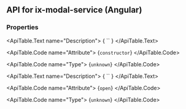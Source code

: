 
## API for ix-modal-service (Angular)

### Properties

<ApiTable id="property-constructor">
  <ApiTable.PropertyHeader name="constructor" singleFramework="angular">
  </ApiTable.PropertyHeader>

  <ApiTable.Text name="Description">
    { `` }
  </ApiTable.Text>

  <ApiTable.Code name="Attribute">
    {`constructor`}
  </ApiTable.Code>

  <ApiTable.Code name="Type">
   {`unknown`}
  </ApiTable.Code>


</ApiTable>
<ApiTable id="property-open">
  <ApiTable.PropertyHeader name="open" singleFramework="angular">
  </ApiTable.PropertyHeader>

  <ApiTable.Text name="Description">
    { `` }
  </ApiTable.Text>

  <ApiTable.Code name="Attribute">
    {`open`}
  </ApiTable.Code>

  <ApiTable.Code name="Type">
   {`unknown`}
  </ApiTable.Code>


</ApiTable>



